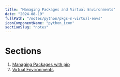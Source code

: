 ```yaml
---
title: "Managing Packages and Virtual Environments"
date: "2024-08-19"
fullPath: "/notes/python/pkgs-n-virtual-envs"
iconComponentName: "python_icon"
sectionSlug: "notes"
---
```


# Sections

1. [Managing Packages with pip](/docs/notes/python/pkgs-n-virtual-envs/managing-packages-with-pip)
2. [Virtual Environments](/notes/python/pkgs-n-virtual-envs/virtual-environments)
